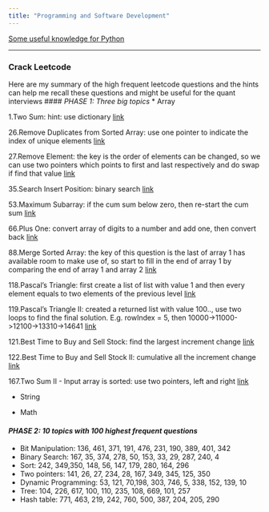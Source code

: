 ```yaml
---
title: "Programming and Software Development"
---
```

  
[Some useful knowledge for Python](https://github.com/zt63724540/Programming-and-software-development/blob/master/py_tricks.html)   

***


### Crack Leetcode 
Here are my summary of the high frequent leetcode questions and the hints can help me recall these questions and might be useful for the quant interviews
#### *PHASE 1: Three big topics*
* Array

1.Two Sum: hint: use dictionary
[link](https://leetcode.com/problems/two-sum/description/)

26.Remove Duplicates from Sorted Array: use one pointer to indicate the index of unique elements
[link](https://leetcode.com/problems/remove-duplicates-from-sorted-array/description/)


27.Remove Element: the key is the order of elements can be changed, so we can use two pointers which points to first and last respectively and do swap if find that value
[link](https://leetcode.com/problems/remove-element/description/)


35.Search Insert Position: binary search
[link](https://leetcode.com/problems/search-insert-position/description/)


53.Maximum Subarray: if the cum sum below zero, then re-start the cum sum
[link](https://leetcode.com/problems/maximum-subarray/description/)

66.Plus One: convert array of digits to a number and add one, then convert back
[link](https://leetcode.com/problems/plus-one/description/)

88.Merge Sorted Array: the key of this question is the last of array 1 has available room to make use of, so start to fill in the end of array 1 by comparing the end of array 1 and array 2
[link](https://leetcode.com/problems/merge-sorted-array/description/)

118.Pascal's Triangle: first create a list of list with value 1 and then every element equals to two elements of the previous level
[link](https://leetcode.com/problems/pascals-triangle/description/)

119.Pascal's Triangle II: created a returned list with value 100.., use two loops to find the final solution. E.g. rowIndex = 5, then 10000->11000->12100->13310->14641
[link](https://leetcode.com/problems/pascals-triangle-ii/description/)

121.Best Time to Buy and Sell Stock: find the largest increment change
[link](https://leetcode.com/problems/best-time-to-buy-and-sell-stock/description/)

122.Best Time to Buy and Sell Stock II: cumulative all the increment change
[link](https://leetcode.com/problems/best-time-to-buy-and-sell-stock-ii/description/)

167.Two Sum II - Input array is sorted: use two pointers, left and right
[link](https://leetcode.com/problems/two-sum-ii-input-array-is-sorted/description/)

* String

* Math


#### *PHASE 2: 10 topics with 100 highest frequent questions*
* Bit Manipulation: 136, 461, 371, 191, 476, 231, 190, 389, 401, 342
* Binary Search: 167, 35, 374, 278, 50, 153, 33, 29, 287, 240, 4 
* Sort: 242, 349,350, 148, 56, 147, 179, 280, 164, 296
* Two pointers: 141, 26, 27, 234, 28, 167, 349, 345, 125, 350
* Dynamic Programming: 53, 121, 70,198, 303, 746, 5, 338, 152, 139, 10
* Tree: 104, 226, 617, 100, 110, 235, 108, 669, 101, 257
* Hash table: 771, 463, 219, 242, 760, 500, 387, 204, 205, 290



